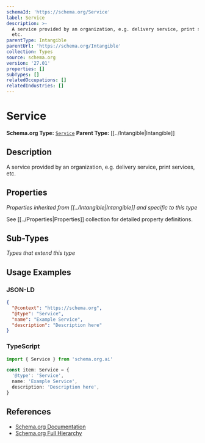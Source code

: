 ```yaml
---
schemaId: 'https://schema.org/Service'
label: Service
description: >-
  A service provided by an organization, e.g. delivery service, print services,
  etc.
parentType: Intangible
parentUrl: 'https://schema.org/Intangible'
collection: Types
source: schema.org
version: '27.01'
properties: []
subTypes: []
relatedOccupations: []
relatedIndustries: []
---
```

# Service

**Schema.org Type:** [`Service`](https://schema.org/Service)
**Parent Type:** [[../Intangible|Intangible]]

## Description

A service provided by an organization, e.g. delivery service, print services, etc.

## Properties

*Properties inherited from [[../Intangible|Intangible]] and specific to this type*

See [[../Properties|Properties]] collection for detailed property definitions.

## Sub-Types

*Types that extend this type*

## Usage Examples

### JSON-LD

```json
{
  "@context": "https://schema.org",
  "@type": "Service",
  "name": "Example Service",
  "description": "Description here"
}
```

### TypeScript

```typescript
import { Service } from 'schema.org.ai'

const item: Service = {
  '@type': 'Service',
  name: 'Example Service',
  description: 'Description here',
}
```

## References

- [Schema.org Documentation](https://schema.org/Service)
- [Schema.org Full Hierarchy](https://schema.org/docs/full.html)
